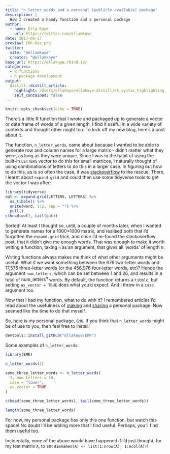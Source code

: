 ```yaml
---
title: "n_letter_words and a personal (publicly available) package"
description: |
  How I created a handy function and a personal package
author:
  - name: Ella Kaye
    url: https://twitter.com/ellamkaye
date: 2017-06-17
preview: EMK-hex.png
twitter:
  site: "@ellamkaye"
  creator: "@ellamkaye"
base_url: https://ellakaye.rbind.io/
categories:
  - R functions
  - R package development
output:
  distill::distill_article:
    highlight: /Users/ellakaye/ellakaye-distill/ek_syntax_highlighting.theme
    self_contained: false
---
```



```r
knitr::opts_chunk$set(echo = TRUE)
```

There's a little R function that I wrote and packaged up to generate a vector or data frame of words of a given length. I find it useful in a wide variety of contexts and thought other might too. To kick off my new blog, here's a post about it.

The function, `n_letter_words`, came about because I wanted to be able to generate row and column names for a large matrix - didn't matter what they were, as long as they were unique. Since I was in the habit of using the built-in `LETTERS` vector to do this for small matrices, I naturally thought of using combinations of letters to do this in a larger case. In figuring out how to do this, as is so often the case, it was [stackoverflow](https://stackoverflow.com/questions/11388359/unique-combination-of-all-elements-from-two-or-more-vectors) to the rescue. There, I learnt about `expand.grid` and could then use some tidyverse tools to get the vector I was after:

```r
library(tidyverse)
out <- expand.grid(LETTERS, LETTERS) %>%
  as_tibble() %>%
  unite(word, 1:2, sep = "") %>%
  pull()
c(head(out), tail(out))
```

Sorted! At least I thought so, until, a couple of months later, when I wanted to generate names for a 1000\*1000 matrix, and realised both that I'd forgotten the `expand.grid` trick, and once I'd re-found the stackoverflow post, that it didn't give me enough words. That was enough to make it worth writing a function, taking `n` as an argument, that gives all 'words' of length $n$. 

Writing functions always makes me think of what other arguments might be useful. What if we want something between the 676 two-letter words and 17,576 three-letter words (or the 456,976 four-letter words, etc)? Hence the argument `num_letters`, which can be set between 1 and 26, and results in a total of $\text{num_letters}^n$ words. By default, the function returns a `tibble`, but setting `as_vector = TRUE` does what you'd expect. And I threw in a `case` argument too.

Now that I had my function, what to do with it? I remembered articles I'd read about the usefulness of [making](https://hilaryparker.com/2014/04/29/writing-an-r-package-from-scratch/) and [sharing]((https://hilaryparker.com/2013/04/03/personal-r-packages/)) a personal package. Now seemed like the time to do that myself. 

So, [here](https://github.com/EllaKaye/EMK) is my personal package, `EMK`. If you think that `n_letter_words` might be of use to you, then feel free to install!

```r
devtools::install_github("EllaKaye/EMK")
```

Some examples of `n_letter_words`:

```r
library(EMK)

n_letter_words(2)

some_three_letter_words <- n_letter_words(
  3, num_letters = 10, 
  case = "lower", 
  as_vector = TRUE
)

c(head(some_three_letter_words), tail(some_three_letter_words))

length(some_three_letter_words)
```

For now, my personal package has only this one function, but watch this space! No doubt I'll be adding more that I find useful. Perhaps, you'll find them useful too.

Incidentally, none of the above would have happened if I'd just thought, for my test matrix `A`, to set `dimnames(A) <- list(1:nrow(A), 1:ncol(A))`!
